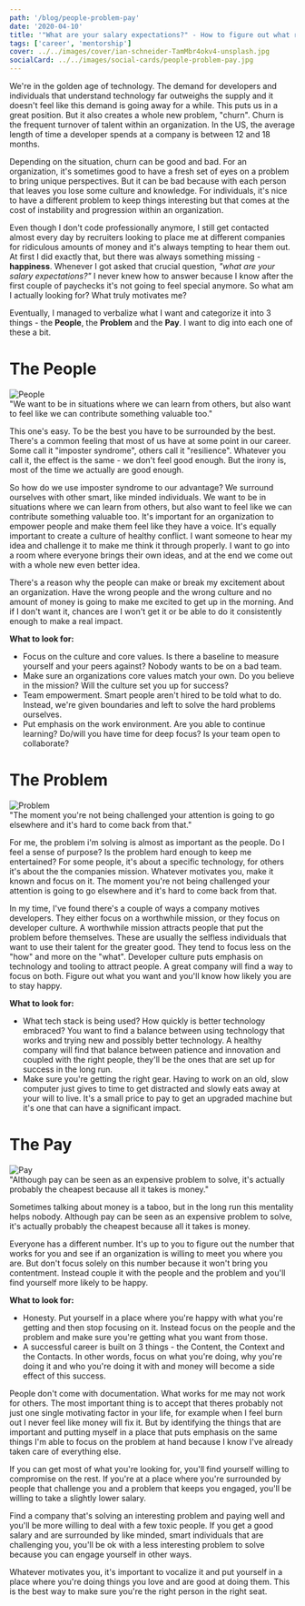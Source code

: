```yaml
---
path: '/blog/people-problem-pay'
date: '2020-04-10'
title: '"What are your salary expectations?" - How to figure out what really motivates you, besides money'
tags: ['career', 'mentorship']
cover: ../../images/cover/ian-schneider-TamMbr4okv4-unsplash.jpg
socialCard: ../../images/social-cards/people-problem-pay.jpg
---
```




We're in the golden age of technology. The demand for developers and individuals that understand technology far outweighs the supply and it doesn't feel like this demand is going away for a while. This puts us in a great position. But it also creates a whole new problem, "churn". Churn is the frequent turnover of talent within an organization. In the US, the average length of time a developer spends at a company is between 12 and 18 months.

Depending on the situation, churn can be good and bad. For an organization, it's sometimes good to have a fresh set of eyes on a problem to bring unique perspectives. But it can be bad because with each person that leaves you lose some culture and knowledge. For individuals, it's nice to have a different problem to keep things interesting but that comes at the cost of instability and progression within an organization.

Even though I don't code professionally anymore, I still get contacted almost every day by recruiters looking to place me at different companies for ridiculous amounts of money and it's always tempting to hear them out. At first I did exactly that, but there was always something missing - **happiness**. Whenever I got asked that crucial question, *"what are your salary expectations?"* I never knew how to answer because I know after the first couple of paychecks it's not going to feel special anymore. So what am I actually looking for? What truly motivates me?

Eventually, I managed to verbalize what I want and categorize it into 3 things - the **People**, the **Problem** and the **Pay**. I want to dig into each one of these a bit.

<StyledHr title="People" />

# The People

<div className="bg-white shadow-md rounded-lg overflow-hidden m-4">
  <img className="w-full h-64 object-cover object-center" src={PeopleImage} alt="People" />
  <div className="px-6 py-3 bg-gray-900">
    <div className="mx-3 text-white text-xl sm:text-2xl font-semibold">
      "We want to be in situations where we can learn from others, but also want to feel like we can contribute something valuable too."
    </div>
  </div>
</div>

This one's easy. To be the best you have to be surrounded by the best. There's a common feeling that most of us have at some point in our career. Some call it "imposter syndrome", others call it "resilience". Whatever you call it, the effect is the same - we don't feel good enough. But the irony is, most of the time we actually are good enough.

So how do we use imposter syndrome to our advantage? We surround ourselves with other smart, like minded individuals. We want to be in situations where we can learn from others, but also want to feel like we can contribute something valuable too. It's important for an organization to empower people and make them feel like they have a voice. It's equally important to create a culture of healthy conflict. I want someone to hear my idea and challenge it to make me think it through properly. I want to go into a room where everyone brings their own ideas, and at the end we come out with a whole new even better idea.

There's a reason why the people can make or break my excitement about an organization. Have the wrong people and the wrong culture and no amount of money is going to make me excited to get up in the morning. And if I don't want it, chances are I won't get it or be able to do it consistently enough to make a real impact.

**What to look for:**

- Focus on the culture and core values. Is there a baseline to measure yourself and your peers against? Nobody wants to be on a bad team.
- Make sure an organizations core values match your own. Do you believe in the mission? Will the culture set you up for success?
- Team empowerment. Smart people aren't hired to be told what to do. Instead, we're given boundaries and left to solve the hard problems ourselves.
- Put emphasis on the work environment. Are you able to continue learning? Do/will you have time for deep focus? Is your team open to collaborate?

<StyledHr title="Problem" />

# The Problem

<div className="bg-white shadow-md rounded-lg overflow-hidden m-4">
  <img className="w-full h-64 object-cover object-center" src={ProblemImage} alt="Problem" />
  <div className="px-6 py-3 bg-gray-900">
    <div className="mx-3 text-white text-xl sm:text-2xl font-semibold">
      "The moment you're not being challenged your attention is going to go elsewhere and it's hard to come back from that."
    </div>
  </div>
</div>

For me, the problem i'm solving is almost as important as the people. Do I feel a sense of purpose? Is the problem hard enough to keep me entertained? For some people, it's about a specific technology, for others it's about the the companies mission. Whatever motivates you, make it known and focus on it. The moment you're not being challenged your attention is going to go elsewhere and it's hard to come back from that.

In my time, I've found there's a couple of ways a company motives developers. They either focus on a worthwhile mission, or they focus on developer culture. A worthwhile mission attracts people that put the problem before themselves. These are usually the selfless individuals that want to use their talent for the greater good. They tend to focus less on the "how" and more on the "what". Developer culture puts emphasis on technology and tooling to attract people. A great company will find a way to focus on both. Figure out what you want and you'll know how likely you are to stay happy.

**What to look for:**

- What tech stack is being used? How quickly is better technology embraced? You want to find a balance between using technology that works and trying new and possibly better technology. A healthy company will find that balance between patience and innovation and coupled with the right people, they'll be the ones that are set up for success in the long run.
- Make sure you're getting the right gear. Having to work on an old, slow computer just gives to time to get distracted and slowly eats away at your will to live. It's a small price to pay to get an upgraded machine but it's one that can have a significant impact.

<StyledHr title="Pay" />

# The Pay

<div className="bg-white shadow-md rounded-lg overflow-hidden m-4">
  <img className="w-full h-64 object-cover object-center" src={PayImage} alt="Pay" />
  <div className="px-6 py-3 bg-gray-900">
    <div className="mx-3 text-white text-xl sm:text-2xl font-semibold">
      "Although pay can be seen as an expensive problem to solve, it's actually probably the cheapest because all it takes is money."
    </div>
  </div>
</div>

Sometimes talking about money is a taboo, but in the long run this mentality helps nobody. Although pay can be seen as an expensive problem to solve, it's actually probably the cheapest because all it takes is money.

Everyone has a different number. It's up to you to figure out the number that works for you and see if an organization is willing to meet you where you are. But don't focus solely on this number because it won't bring you contentment. Instead couple it with the people and the problem and you'll find yourself more likely to be happy.

**What to look for:**

- Honesty. Put yourself in a place where you're happy with what you're getting and then stop focusing on it. Instead focus on the people and the problem and make sure you're getting what you want from those.
- A successful career is built on 3 things - the Content, the Context and the Contacts. In other words, focus on what you're doing, why you're doing it and who you're doing it with and money will become a side effect of this success.

<StyledHr title="tl;dr" />

People don't come with documentation. What works for me may not work for others. The most important thing is to accept that theres probably not just one single motivating factor in your life, for example when I feel burn out I never feel like money will fix it. But by identifying the things that are important and putting myself in a place that puts emphasis on the same things I'm able to focus on the problem at hand because I know I've already taken care of everything else. 

If you can get most of what you're looking for, you'll find yourself willing to compromise on the rest. If you're at a place where you're surrounded by people that challenge you and a problem that keeps you engaged, you'll be willing to take a slightly lower salary. 

Find a company that's solving an interesting problem and paying well and you'll be more willing to deal with a few toxic people. If you get a good salary and are surrounded by like minded, smart individuals that are challenging you, you'll be ok with a less interesting problem to solve because you can engage yourself in other ways.

Whatever motivates you, it's important to vocalize it and put yourself in a place where you're doing things you love and are good at doing them. This is the best way to make sure you're the right person in the right seat.